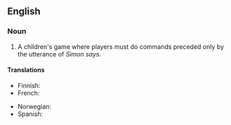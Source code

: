 ==English==

===Noun===
{{en-noun|sg=[[Simon]] [[says]]|-}}

# {{games}} A children's game where players must do commands preceded only by the utterance of ''Simon says''.

====Translations====
{{trans-top|children's game}}
*Finnish: {{t|fi|kapteeni käskee}}
*French: {{t|fr|Jacques a dit}}
{{trans-mid}}
*Norwegian: {{t|no|Kongen befaler}}
*Spanish: {{t|es|Simón dice}}
{{trans-bottom}}